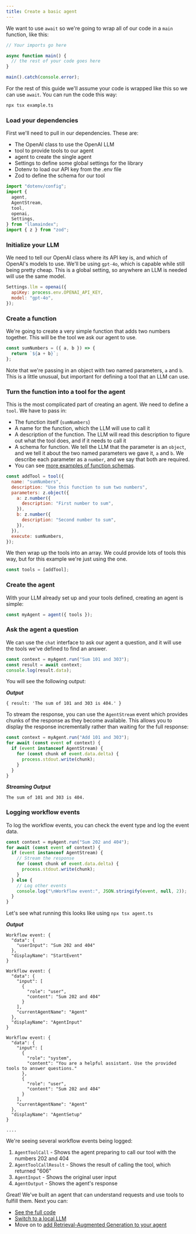 ```yaml
---
title: Create a basic agent
---
```


We want to use `await` so we're going to wrap all of our code in a `main` function, like this:

```typescript
// Your imports go here

async function main() {
  // the rest of your code goes here
}

main().catch(console.error);
```

For the rest of this guide we'll assume your code is wrapped like this so we can use `await`. You can run the code this way:

```bash
npx tsx example.ts
```

### Load your dependencies

First we'll need to pull in our dependencies. These are:

- The OpenAI class to use the OpenAI LLM
- tool to provide tools to our agent
- agent to create the single agent
- Settings to define some global settings for the library
- Dotenv to load our API key from the .env file
- Zod to define the schema for our tool

```javascript
import "dotenv/config";
import {
  agent,
  AgentStream,
  tool,
  openai,
  Settings,
} from "llamaindex";
import { z } from "zod";
```

### Initialize your LLM

We need to tell our OpenAI class where its API key is, and which of OpenAI's models to use. We'll be using `gpt-4o`, which is capable while still being pretty cheap. This is a global setting, so anywhere an LLM is needed will use the same model.

```javascript
Settings.llm = openai({
  apiKey: process.env.OPENAI_API_KEY,
  model: "gpt-4o",
});
```

### Create a function

We're going to create a very simple function that adds two numbers together. This will be the tool we ask our agent to use.

```javascript
const sumNumbers = ({ a, b }) => {
  return `${a + b}`;
};
```

Note that we're passing in an object with two named parameters, `a` and `b`. This is a little unusual, but important for defining a tool that an LLM can use.

### Turn the function into a tool for the agent

This is the most complicated part of creating an agent. We need to define a `tool`. We have to pass in:

- The function itself (`sumNumbers`)
- A name for the function, which the LLM will use to call it
- A description of the function. The LLM will read this description to figure out what the tool does, and if it needs to call it
- A schema for function. We tell the LLM that the parameter is an `object`, and we tell it about the two named parameters we gave it, `a` and `b`. We describe each parameter as a `number`, and we say that both are required.
- You can see [more examples of function schemas](https://cookbook.openai.com/examples/how_to_call_functions_with_chat_models).

```javascript
const addTool = tool({
  name: "sumNumbers",
  description: "Use this function to sum two numbers",
  parameters: z.object({
    a: z.number({
      description: "First number to sum",
    }),
    b: z.number({
      description: "Second number to sum",
    }),
  }),
  execute: sumNumbers,
});
```

We then wrap up the tools into an array. We could provide lots of tools this way, but for this example we're just using the one.

```javascript
const tools = [addTool];
```

### Create the agent

With your LLM already set up and your tools defined, creating an agent is simple:

```javascript
const myAgent = agent({ tools });
```

### Ask the agent a question

We can use the `chat` interface to ask our agent a question, and it will use the tools we've defined to find an answer.

```javascript
const context = myAgent.run("Sum 101 and 303");
const result = await context;
console.log(result.data);
```
You will see the following output:

**_Output_**

```
{ result: 'The sum of 101 and 303 is 404.' }
```

To stream the response, you can use the `AgentStream` event which provides chunks of the response as they become available. This allows you to display the response incrementally rather than waiting for the full response:

```javascript
const context = myAgent.run("Add 101 and 303");
for await (const event of context) {
  if (event instanceof AgentStream) {
    for (const chunk of event.data.delta) {
      process.stdout.write(chunk);
    }
  }
}
```

**_Streaming Output_**

```
The sum of 101 and 303 is 404.
```

### Logging workflow events

To log the workflow events, you can check the event type and log the event data.

```javascript
const context = myAgent.run("Sum 202 and 404");
for await (const event of context) {
  if (event instanceof AgentStream) {
    // Stream the response
    for (const chunk of event.data.delta) {
      process.stdout.write(chunk);
    }
  } else {
    // Log other events
    console.log("\nWorkflow event:", JSON.stringify(event, null, 2));
  }
}
```

Let's see what running this looks like using `npx tsx agent.ts`

**_Output_**

```
Workflow event: {
  "data": {
    "userInput": "Sum 202 and 404"
  },
  "displayName": "StartEvent"
}

Workflow event: {
  "data": {
    "input": [
      {
        "role": "user",
        "content": "Sum 202 and 404"
      }
    ],
    "currentAgentName": "Agent"
  },
  "displayName": "AgentInput"
}

Workflow event: {
  "data": {
    "input": [
      {
        "role": "system",
        "content": "You are a helpful assistant. Use the provided tools to answer questions."
      },
      {
        "role": "user",
        "content": "Sum 202 and 404"
      }
    ],
    "currentAgentName": "Agent"
  },
  "displayName": "AgentSetup"
}

....

```

We're seeing several workflow events being logged:

1. `AgentToolCall` - Shows the agent preparing to call our tool with the numbers 202 and 404
2. `AgentToolCallResult` - Shows the result of calling the tool, which returned "606"
3. `AgentInput` - Shows the original user input
4. `AgentOutput` - Shows the agent's response

Great! We've built an agent that can understand requests and use tools to fulfill them. Next you can:

- [See the full code](https://github.com/run-llama/LlamaIndexTS/blob/main/examples/agentworkflow/blog-writer.ts)
- [Switch to a local LLM](3_local_model)
- Move on to [add Retrieval-Augmented Generation to your agent](4_agentic_rag)
